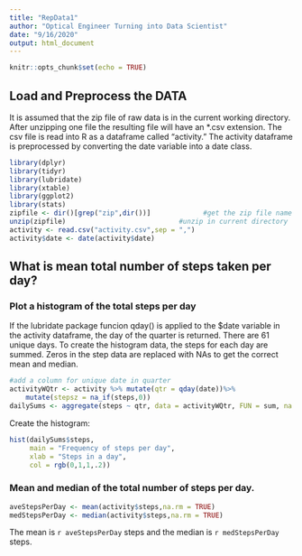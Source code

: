 ```yaml
---
title: "RepData1"
author: "Optical Engineer Turning into Data Scientist"
date: "9/16/2020"
output: html_document
---
```


```r
knitr::opts_chunk$set(echo = TRUE)
```

## Load and Preprocess the DATA
It is assumed that the zip file of raw data is in the current working directory. After unzipping one file the resulting file will have an *.csv extension. The csv file is read into R as a dataframe called "activity."
The activity dataframe is preprocessed by converting the date variable into a date class.

```r
library(dplyr)
library(tidyr)
library(lubridate)
library(xtable)
library(ggplot2)
library(stats)
zipfile <- dir()[grep("zip",dir())]             #get the zip file name
unzip(zipfile)                            #unzip in current directory
activity <- read.csv("activity.csv",sep = ",")
activity$date <- date(activity$date)

```

## What is mean total number of steps taken per day?
### Plot a histogram of the total steps per day

If the lubridate package funcion qday() is applied to the $date variable in the activity dataframe, the day of the quarter is returned. There are 61 unique days. To create the histogram data, the steps for each day are summed. Zeros in the step data are replaced with NAs to get the correct mean and median.
```r
#add a column for unique date in quarter
activityWQtr <- activity %>% mutate(qtr = qday(date))%>%
    mutate(stepsz = na_if(steps,0))
dailySums <- aggregate(steps ~ qtr, data = activityWQtr, FUN = sum, na.action = na.pass )
```

Create the histogram:
```r
hist(dailySums$steps,
     main = "Frequency of steps per day",
     xlab = "Steps in a day",
     col = rgb(0,1,1,.2))
```

### Mean and median of the total number of steps per day.

```r
aveStepsPerDay <- mean(activity$steps,na.rm = TRUE)
medStepsPerDay <- median(activity$steps,na.rm = TRUE)
```
The mean is `r aveStepsPerDay` steps and the median is `r medStepsPerDay` steps.

